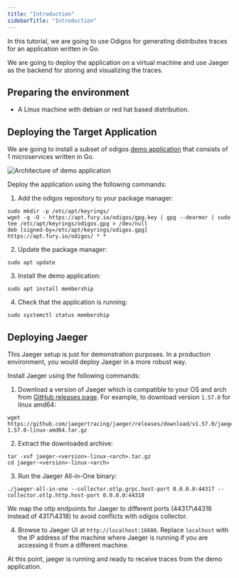 ```yaml
---
title: "Introduction"
sidebarTitle: "Introduction"
---
```


In this tutorial, we are going to use Odigos for generating distributes traces for an application written in Go.

We are going to deploy the application on a virtual machine and use Jaeger as the backend for storing and visualizing the traces.

## Preparing the environment

- A Linux machine with debian or red hat based distribution.

## Deploying the Target Application

We are going to install a subset of odigos [demo application](https://github.com/odigos-io/simple-demo) that consists of 1 microservices written in Go.

<Frame>
    <img src="/images/demo_architecture.png" alt="Architecture of demo application" />
</Frame>

Deploy the application using the following commands:

1. Add the odigos repository to your package manager:

```shell
sudo mkdir -p /etc/apt/keyrings/
wget -q -O - https://apt.fury.io/odigos/gpg.key | gpg --dearmor | sudo tee /etc/apt/keyrings/odigos.gpg > /dev/null
deb [signed-by=/etc/apt/keyrings/odigos.gpg] https://apt.fury.io/odigos/ * *
```

2. Update the package manager:

```shell
sudo apt update
```

3. Install the demo application:

```shell
sudo apt install membership
```

4. Check that the application is running:

```shell
sudo systemctl status membership
```

## Deploying Jaeger

This Jaeger setup is just for demonstration purposes. In a production environment, you would deploy Jaeger in a more robust way.

Install Jaeger using the following commands:

1. Download a version of Jaeger which is compatible to your OS and arch from [GitHub releases page](https://github.com/jaegertracing/jaeger/releases).
For example, to download version `1.57.0` for linux amd64:

```shell
wget https://github.com/jaegertracing/jaeger/releases/download/v1.57.0/jaeger-1.57.0-linux-amd64.tar.gz
```

2. Extract the downloaded archive:

```shell
tar -xvf jaeger-<version>-linux-<arch>.tar.gz
cd jaeger-<version>-linux-<arch>
```

3. Run the Jaeger All-in-One binary:

```shell
./jaeger-all-in-one --collector.otlp.grpc.host-port 0.0.0.0:44317 --collector.otlp.http.host-port 0.0.0.0:44318
```

We map the otlp endpoints for Jaeger to different ports (44317\44318 instead of 4317\4318) to avoid conflicts with odigos collector.

4. Browse to Jaeger UI at `http://localhost:16686`. Replace `localhost` with the IP address of the machine where Jaeger is running if you are accessing it from a different machine.

At this point, jaeger is running and ready to receive traces from the demo application.

